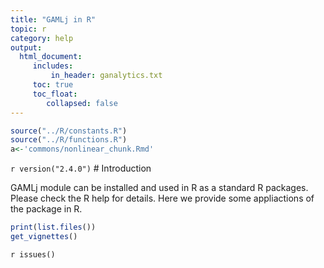 ```yaml
---
title: "GAMLj in R"
topic: r
category: help
output: 
  html_document:
     includes:
         in_header: ganalytics.txt
     toc: true
     toc_float:
        collapsed: false
---
```



```r
source("../R/constants.R")
source("../R/functions.R")
a<-'commons/nonlinear_chunk.Rmd'
```

`r version("2.4.0")` 
# Introduction

GAMLj module can be installed and used in R as a standard R packages. Please check the R help for details. Here we provide some appliactions of the package in R.



```r
print(list.files())
get_vignettes()

```

`r issues()`

